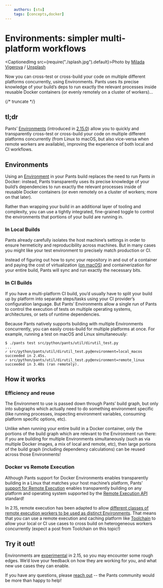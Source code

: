 ```yaml
---
    authors: [stu]
    tags: [concepts,docker]
---
```


# Environments: simpler multi-platform workflows

<CaptionedImg src={require("./splash.jpg").default}>Photo by [Milada Vigerova](https://unsplash.com/@milada_vigerova?utm_source=ghost&utm_medium=referral&utm_campaign=api-credit) / [Unsplash](https://unsplash.com/?utm_source=ghost&utm_medium=referral&utm_campaign=api-credit)</CaptionedImg>

Now you can cross-test or cross-build your code on multiple different platforms concurrently, using Environments. Pants uses its precise knowledge of your build’s deps to run exactly the relevant processes inside reusable Docker containers (or evenly remotely on a cluster of workers)…

{/* truncate */}

## tl;dr

Pants’ [Environments](https://www.pantsbuild.org/v2.15/docs/environments) (introduced in [2.15.0](../2023-02-24-pants-2-15/index.mdx)) allow you to quickly and transparently cross-test or cross-build your code on multiple different platforms concurrently (from Linux to macOS, but also vice-versa when remote workers are available), improving the experience of both local and CI workflows.

## Environments

Using an [Environment](https://www.pantsbuild.org/v2.15/docs/environments) in your Pants build replaces the need to run Pants _in_ Docker: instead, Pants transparently uses its precise knowledge of your build’s dependencies to run exactly the relevant processes inside of reusable Docker containers (or even remotely on a cluster of workers; more on that later).

Rather than wrapping your build in an additional layer of tooling and complexity, you can use a tightly integrated, fine-grained toggle to control the environments that portions of your build are running in.

### In Local Builds

Pants already carefully isolates the host machine’s settings in order to ensure hermeticity and reproducibility across machines. But in many cases you might like your test environment to precisely match production or CI.

Instead of figuring out how to sync your repository in and out of a container and paying the cost of virtualization ([on macOS](https://www.cncf.io/blog/2023/02/02/docker-on-macos-is-slow-and-how-to-fix-it/)) and containerization for your entire build, Pants will sync and run exactly the necessary bits.

### In CI Builds

If you have a multi-platform CI build, you’d usually have to split your build up by platform into separate steps/tasks using your CI provider’s configuration language. But Pants’ Environments allow a single run of Pants to control the execution of tests on multiple operating systems, architectures, or sets of runtime dependencies.

Because Pants natively supports building with multiple Environments concurrently, you can easily cross-build for multiple platforms at once. For example, running a test on macOS and Linux simultaneously:

```shell-session
$ ./pants test src/python/pants/util/dirutil_test.py
...
✓ src/python/pants/util/dirutil_test.py@environment=local_macos succeeded in 2.45s.
✓ src/python/pants/util/dirutil_test.py@environment=remote_linux succeeded in 3.48s (ran remotely).
```

## How it works

### Efficiency and reuse

The Environment to use is passed down through Pants’ build graph, but only into subgraphs which actually need to do something environment specific (like running processes, inspecting environment variables, consuming platform specific options, etc).

Unlike when running your entire build in a Docker container, only the portions of the build graph which are relevant to the Environment run there: if you are building for multiple Environments simultaneously (such as via multiple Docker images, a mix of local and remote, etc), then large portions of the build graph (including dependency calculations) can be reused across those Environments!

### Docker vs Remote Execution

Although Pants support for Docker Environments enables transparently building in a Linux that matches your host machine’s platform, Pants’ [support for Remote Execution](https://www.pantsbuild.org/v2.15/docs/remote-execution) enables transparently building on any platform and operating system supported by the [Remote Execution API](https://github.com/bazelbuild/remote-apis) standard!

In 2.15, remote execution has been adapted to allow [different classes of remote execution workers to be used as distinct Environments](https://www.pantsbuild.org/v2.15/docs/remote-execution#environment-specific-settings). That means that you can use a remote execution and caching platform like [Toolchain](https://www.toolchain.com/) to allow your local or CI use cases to cross build on heterogeneous workers concurrently (expect a post from Toolchain on this topic!)

## Try it out!

Environments are [experimental](https://github.com/pantsbuild/pants/issues/17355) in 2.15, so you may encounter some rough edges. We’d love your feedback on how they are working for you, and what new use cases they can enable.

If you have any questions, please [reach out](https://www.pantsbuild.org/docs/getting-help) -- the Pants community would be more than happy to help!
